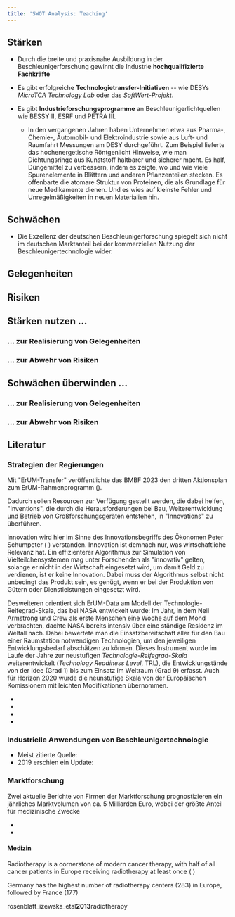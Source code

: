 ```yaml
---
title: 'SWOT Analysis: Teaching'
---
```




## Stärken

- Durch die breite und praxisnahe Ausbildung in der Beschleunigerforschung gewinnt die Industrie **hochqualifizierte Fachkräfte**

- Es gibt erfolgreiche **Technologietransfer-Initiativen** -- wie DESYs _MicroTCA Technology Lab_ oder das _SoftWert-Projekt_.

- Es gibt **Industrieforschungsprogramme** an Beschleunigerlichtquellen wie BESSY II, ESRF und PETRA III.
  - In den vergangenen Jahren haben Unternehmen etwa aus Pharma-, Chemie-, Automobil- und Elektroindustrie sowie aus Luft- und Raumfahrt Messungen am DESY durchgeführt. Zum Beispiel lieferte das hochenergetische Röntgenlicht Hinweise, wie man Dichtungsringe aus Kunststoff haltbarer und sicherer macht. Es half, Düngemittel zu verbessern, indem es zeigte, wo und wie viele Spurenelemente in Blättern und anderen Pflanzenteilen stecken. Es offenbarte die atomare Struktur von Proteinen, die als Grundlage für neue Medikamente dienen. Und es wies auf kleinste Fehler und Unregelmäßigkeiten in neuen Materialien hin.

## Schwächen

- Die Exzellenz der deutschen Beschleunigerforschung spiegelt sich nicht im deutschen Marktanteil bei der kommerziellen Nutzung der Beschleunigertechnologie wider.

## Gelegenheiten

## Risiken

## Stärken nutzen ...

### ... zur Realisierung von Gelegenheiten

### ... zur Abwehr von Risiken

## Schwächen überwinden ...

### ... zur Realisierung von Gelegenheiten

### ... zur Abwehr von Risiken

## Literatur

### Strategien der Regierungen

Mit "ErUM-Transfer" veröffentlichte das BMBF 2023 den dritten Aktionsplan zum ErUM-Rahmenprogramm (<BibRef citeKey="bmbf__erum-transfer" />).

Dadurch sollen Resourcen zur Verfügung gestellt werden, die dabei helfen, "Inventions", die durch die Herausforderungen bei Bau, Weiterentwicklung und Betrieb von Großforschungsgeräten entstehen, in "Innovations" zu überführen.

Innovation wird hier im Sinne des Innovationsbegriffs des Ökonomen Peter Schumpeter (<BibRef citeKey="schumpeter__1939__konjunkturzyklen" /> ) verstanden. Innovation ist demnach nur, was wirtschaftliche Relevanz hat. Ein effizienterer Algorithmus zur Simulation von Vielteilchensystemen mag unter Forschenden als "innovativ" gelten, solange er nicht in der Wirtschaft eingesetzt wird, um damit Geld zu verdienen, ist er keine Innovation. Dabei muss der Algorithmus selbst nicht unbedingt das Produkt sein, es genügt, wenn er bei der Produktion von Gütern oder Dienstleistungen eingesetzt wird.

Desweiteren orientiert sich ErUM-Data am Modell der Technologie-Reifegrad-Skala, das bei NASA entwickelt wurde: Im Jahr, in dem Neil Armstrong und Crew als erste Menschen eine Woche auf dem Mond verbrachten, dachte NASA bereits intensiv über eine ständige Residenz im Weltall nach. Dabei bewertete man die Einsatzbereitschaft aller für den Bau einer Raumstation notwendigen Technologien, um den jeweiligen Entwicklungsbedarf abschätzen zu können. Dieses Instrument wurde im Laufe der Jahre zur neustufigen _Technologie-Reifegrad-Skala_ weiterentwickelt (_Technology Readiness Level_, TRL), die Entwicklungstände von der Idee (Grad 1) bis zum Einsatz im Weltraum (Grad 9) erfasst. Auch für Horizon 2020 wurde die neunstufige Skala von der Europäischen Komissionem mit leichten Modifikationen übernommen.

- <BibRef citeKey="ISO_16290:2013" />
- <BibRef citeKey="heder__2017__nasa" />
- <BibRef citeKey="mankins__2009__technology" />
- <BibRef citeKey="europeancommission__2014__anhang" />

### Industrielle Anwendungen von Beschleunigertechnologie

- Meist zitierte Quelle: <BibRef
      citeKey="hamm_hamm__2012__industrial"
    />
- 2019 erschien ein Update: <BibRef
      citeKey="doyle_mcdaniel_etal__2019__future"
    />

### Marktforschung

Zwei aktuelle Berichte von Firmen der Marktforschung prognostizieren ein jährliches Marktvolumen von ca. 5 Milliarden Euro, wobei der größte Anteil für medizinische Zwecke

- <BibRef citeKey="market_us__2024__global" />
- <BibRef citeKey="faizullabhoy_wani__2024__linear" />

#### Medizin

Radiotherapy is a cornerstone of modern cancer therapy, with half of all cancer patients in Europe receiving radiotherapy at least once (<BibRef citeKey="rosenblatt_izewska_etal__2013__radiotherapy" /> )

Germany has the highest number of radiotherapy centers (283) in Europe, followed by France (177) <BibRef citeKey="medenwald_fietkau_etal__2021__trends" />

rosenblatt_izewska_etal**2013**radiotherapy
